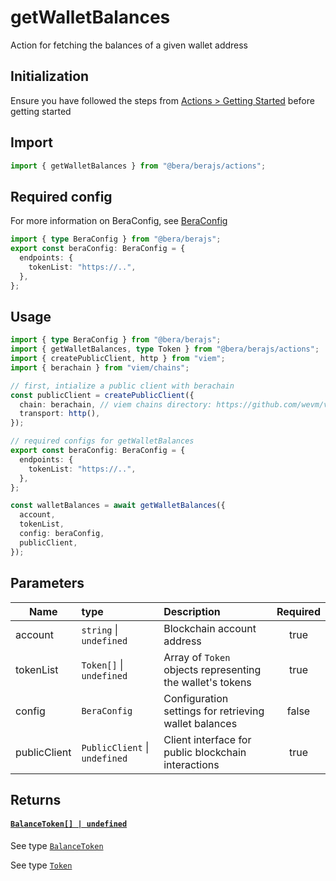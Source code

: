 # getWalletBalances

Action for fetching the balances of a given wallet address

## Initialization

Ensure you have followed the steps from [Actions > Getting Started](/actions/getting-started) before getting started

## Import

```ts
import { getWalletBalances } from "@bera/berajs/actions";
```

## Required config

For more information on BeraConfig, see [BeraConfig](/bera-config/)
```ts twoslash
import { type BeraConfig } from "@bera/berajs";
export const beraConfig: BeraConfig = {
  endpoints: {
    tokenList: "https://..",
  },
};
```

## Usage

```ts
import { type BeraConfig } from "@bera/berajs";
import { getWalletBalances, type Token } from "@bera/berajs/actions";
import { createPublicClient, http } from "viem";
import { berachain } from "viem/chains";

// first, intialize a public client with berachain
const publicClient = createPublicClient({
  chain: berachain, // viem chains directory: https://github.com/wevm/viem/blob/main/src/chains/index.ts
  transport: http(),
});

// required configs for getWalletBalances
export const beraConfig: BeraConfig = {
  endpoints: {
    tokenList: "https://..",
  },
};

const walletBalances = await getWalletBalances({
  account,
  tokenList,
  config: beraConfig,
  publicClient,
});
```

## Parameters

| Name           | type                              | Description                                                               | Required |
| -------------- | :-------------------------------- | :------------------------------------------------------------------------ | :------: |
| account       | `string` \| `undefined`     | Blockchain account address                                      | true     |
| tokenList     | `Token[]` \| `undefined`    | Array of `Token` objects representing the wallet's tokens       | true     |
| config        | `BeraConfig`                | Configuration settings for retrieving wallet balances           | false    |
| publicClient  | `PublicClient` \| `undefined` | Client interface for public blockchain interactions            | true     |

## Returns

#### [`BalanceToken[] | undefined`](/types/BalanceToken/)


See type [`BalanceToken`](/types/BalanceToken/)

See type [`Token`](/types/Token/)